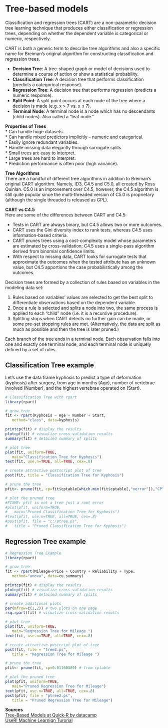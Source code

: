 # Tree-based models

Classification and regression trees (CART) are a non-parametric decision tree learning technique that produces either classification or regression trees, depending on whether the dependent variable is categorical or numeric, respectively.  

CART is both a generic term to describe tree algorithms and also a specific name for Breiman’s original algorithm for constructing classification and regression trees.  

* **Decision Tree**: A tree-shaped graph or model of decisions used to determine a course of action or show a statistical probability.  
* **Classification Tree**: A decision tree that performs classification (predicts a categorical response).  
* **Regression Tree**: A decision tree that performs regression (predicts a numeric response).  
* **Split Point**: A split point occurs at each node of the tree where a decision is made (e.g. x > 7 vs. x ≤ 7).  
* **Terminal Node**: A terminal node is a node which has no descendants (child nodes). Also called a “leaf node.”  

**Properties of Trees**  
* Can handle huge datasets.  
* Can handle mixed predictors implicitly – numeric and categorical.  
* Easily ignore redundant variables.  
* Handle missing data elegantly through surrogate splits.  
* Small trees are easy to interpret.  
* Large trees are hard to interpret.  
* Prediction performance is often poor (high variance).  

**Tree Algorithms**  
There are a handful of different tree algorithms in addition to Breiman’s original CART algorithm. Namely, ID3, C4.5 and C5.0, all created by Ross Quinlan. C5.0 is an improvement over C4.5, however, the C4.5 algorithm is still quite popular since the multi-threaded version of C5.0 is proprietary (although the single threaded is released as GPL).  

**CART vs C4.5**  
Here are some of the differences between CART and C4.5:

* Tests in CART are always binary, but C4.5 allows two or more outcomes.  
* CART uses the Gini diversity index to rank tests, whereas C4.5 uses information-based criteria.  
* CART prunes trees using a cost-complexity model whose parameters are estimated by cross-validation; C4.5 uses a single-pass algorithm derived from binomial confidence limits.  
* With respect to missing data, CART looks for surrogate tests that approximate the outcomes when the tested attribute has an unknown value, but C4.5 apportions the case probabilistically among the outcomes.  

Decision trees are formed by a collection of rules based on variables in the modeling data set:  

1. Rules based on variables’ values are selected to get the best split to differentiate observations based on the dependent variable.  
2. Once a rule is selected and splits a node into two, the same process is applied to each “child” node (i.e. it is a recursive procedure).  
3. Splitting stops when CART detects no further gain can be made, or some pre-set stopping rules are met. (Alternatively, the data are split as much as possible and then the tree is later pruned.)  

Each branch of the tree ends in a terminal node. Each observation falls into one and exactly one terminal node, and each terminal node is uniquely defined by a set of rules.  

## Classification Tree example
Let's use the data frame kyphosis to predict a type of deformation (kyphosis) after surgery, from age in months (Age), number of vertebrae involved (Number), and the highest vertebrae operated on (Start).

```r
# Classification Tree with rpart
library(rpart)

# grow tree
fit <- rpart(Kyphosis ~ Age + Number + Start,
   method="class", data=kyphosis)

printcp(fit) # display the results
plotcp(fit) # visualize cross-validation results
summary(fit) # detailed summary of splits

# plot tree
plot(fit, uniform=TRUE,
   main="Classification Tree for Kyphosis")
text(fit, use.n=TRUE, all=TRUE, cex=.8)

# create attractive postscript plot of tree
post(fit, title = "Classification Tree for Kyphosis")

# prune the tree
pfit<- prune(fit, cp=fit$cptable[which.min(fit$cptable[,"xerror"]),"CP"])

# plot the pruned tree
#FIXME: pfit is not a tree just a root error
#plot(pfit, uniform=TRUE,
#   main="Pruned Classification Tree for Kyphosis")
#text(pfit, use.n=TRUE, all=TRUE, cex=.8)
#post(pfit, file = "c:/ptree.ps",
#   title = "Pruned Classification Tree for Kyphosis")
```

## Regression Tree example
```r
# Regression Tree Example
library(rpart)

# grow tree
fit <- rpart(Mileage~Price + Country + Reliability + Type,
   method="anova", data=cu.summary)

printcp(fit) # display the results
plotcp(fit) # visualize cross-validation results
summary(fit) # detailed summary of splits

# create additional plots
par(mfrow=c(1,2)) # two plots on one page
rsq.rpart(fit) # visualize cross-validation results  

# plot tree
plot(fit, uniform=TRUE,
   main="Regression Tree for Mileage ")
text(fit, use.n=TRUE, all=TRUE, cex=.8)

# create attractive postcript plot of tree
post(fit, file = "tree2.ps",
   title = "Regression Tree for Mileage ")

# prune the tree
pfit<- prune(fit, cp=0.01160389) # from cptable   

# plot the pruned tree
plot(pfit, uniform=TRUE,
   main="Pruned Regression Tree for Mileage")
text(pfit, use.n=TRUE, all=TRUE, cex=.8)
post(pfit, file = "ptree2.ps",
   title = "Pruned Regression Tree for Mileage")
```

**Sources**  
[Tree-Based Models at Quick-R by datacamp](https://www.statmethods.net/advstats/cart.html)  
[UseR! Machine Learnign Turorial](https://koalaverse.github.io/machine-learning-in-R/decision-trees.html)
